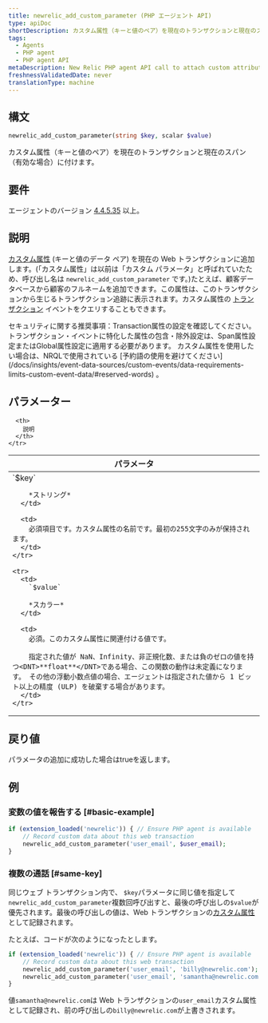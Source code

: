 ```yaml
---
title: newrelic_add_custom_parameter (PHP エージェント API)
type: apiDoc
shortDescription: カスタム属性（キーと値のペア）を現在のトランザクションと現在のスパン（有効な場合）に付けます。
tags:
  - Agents
  - PHP agent
  - PHP agent API
metaDescription: New Relic PHP agent API call to attach custom attributes to your transaction data.
freshnessValidatedDate: never
translationType: machine
---
```


## 構文

```php
newrelic_add_custom_parameter(string $key, scalar $value)
```

カスタム属性（キーと値のペア）を現在のトランザクションと現在のスパン（有効な場合）に付けます。

## 要件

エージェントのバージョン [4.4.5.35](/docs/release-notes/agent-release-notes/php-release-notes/php-agent-44535) 以上。

## 説明

[カスタム属性](/docs/agents/manage-apm-agents/agent-data/collect-custom-attributes) (キーと値のデータ ペア) を現在の Web トランザクションに追加します。(「カスタム属性」は以前は「カスタム パラメータ」と呼ばれていたため、呼び出し名は `newrelic_add_custom_parameter` です。)たとえば、顧客データベースから顧客のフルネームを追加できます。この属性は、このトランザクションから生じるトランザクション追跡に表示されます。カスタム属性の [トランザクション](/docs/insights/explore-data/attributes/apm-default-attributes-insights) イベントをクエリすることもできます。

<Callout variant="important">
  セキュリティに関する推奨事項：Transaction属性の設定を確認してください。トランザクション・イベントに特化した属性の包含・除外設定は、Span属性設定またはGlobal属性設定に適用する必要があります。
</Callout>

<Callout variant="important">
  カスタム属性を使用したい場合は、NRQLで使用されている [予約語の使用を避けてください](/docs/insights/event-data-sources/custom-events/data-requirements-limits-custom-event-data/#reserved-words) 。
</Callout>

## パラメーター

<table>
  <thead>
    <tr>
      <th width="25%">
        パラメータ
      </th>

      <th>
        説明
      </th>
    </tr>
  </thead>

  <tbody>
    <tr>
      <td>
        `$key`

        *ストリング*
      </td>

      <td>
        必須項目です。カスタム属性の名前です。最初の255文字のみが保持されます。
      </td>
    </tr>

    <tr>
      <td>
        `$value`

        *スカラー*
      </td>

      <td>
        必須。このカスタム属性に関連付ける値です。

        指定された値が NaN、Infinity、非正規化数、または負のゼロの値を持つ<DNT>**float**</DNT>である場合、この関数の動作は未定義になります。 その他の浮動小数点値の場合、エージェントは指定された値から 1 ビット以上の精度 (ULP) を破棄する場合があります。
      </td>
    </tr>
  </tbody>
</table>

## 戻り値

パラメータの追加に成功した場合はtrueを返します。

## 例

### 変数の値を報告する [#basic-example]

```php
if (extension_loaded('newrelic')) { // Ensure PHP agent is available
    // Record custom data about this web transaction
    newrelic_add_custom_parameter('user_email', $user_email);
}
```

### 複数の通話 [#same-key]

同じウェブ トランザクション内で、 `$key`パラメータに同じ値を指定して`newrelic_add_custom_parameter`複数回呼び出すと、最後の呼び出しの`$value`が優先されます。最後の呼び出しの値は、Web トランザクションの[カスタム属性](/docs/agents/manage-apm-agents/agent-data/collect-custom-attributes/)として記録されます。

たとえば、コードが次のようになったとします。

```php
if (extension_loaded('newrelic')) { // Ensure PHP agent is available
    // Record custom data about this web transaction
    newrelic_add_custom_parameter('user_email', 'billy@newrelic.com');
    newrelic_add_custom_parameter('user_email', 'samantha@newrelic.com');
}
```

値`samantha@newrelic.com`は Web トランザクションの`user_email`カスタム属性として記録され、前の呼び出しの`billy@newrelic.com`が上書きされます。